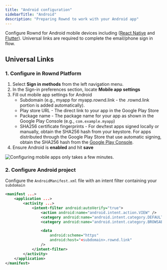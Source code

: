 ```yaml
---
title: "Android configuration"
sidebarTitle: "Android"
description: "Preparing Rownd to work with your Android app"
---
```


Configure Rownd for Android mobile devices including ([React Native](/sdk-reference/mobile/react-native) and [Flutter](/sdk-reference/mobile/flutter)). Universal links are required to complete the email/phone sign in flow.

## Universal Links

### 1. Configure in Rownd Platform

1. Select **Sign in methods** from the left navigation menu.
2. In the Sign-in preferences section, locate **Mobile app settings**
3. Fill out mobile app settings for Android
    - Subdomain (e.g., myapp for myapp.rownd.link - the .rownd.link portion is added automatically).
    - Play store URL - The direct link to your app in the Google Play Store
    - Package name - The package name for your app as shown in the Google Play Console (e.g., `com.example.myapp`)
    - SHA256 certificate fingerprints - For dev/test apps signed locally or manually, obtain the SHA256 hash from your keystore. For apps distributed through the Google Play Store that use automatic signing, obtain the SHA256 hash from the [Google Play Console](https://play.google.com/console/developers).
4. Ensure Android is **enabled** and hit **save**

![Configuring mobile apps only takes a few minutes.](/images/mobile-app-settings.png)

### 2. Configure Android project

Configure the `AndroidManifest.xml` file with an intent filter containing your `subdomain`

```xml
<manifest ...>
    <application ...>
        <activity ...>
            <intent-filter android:autoVerify="true">
                <action android:name="android.intent.action.VIEW" />
                <category android:name="android.intent.category.DEFAULT" />
                <category android:name="android.intent.category.BROWSABLE" />

                <data
                    android:scheme="https"
                    android:host="<subdomain>.rownd.link"
                />
            </intent-filter>
        </activity>
    </application>
</manifest>
```